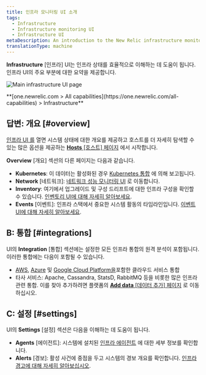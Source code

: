 ```yaml
---
title: 인프라 모니터링 UI 소개
tags:
  - Infrastructure
  - Infrastructure monitoring UI
  - Infrastructure UI
metaDescription: An introduction to the New Relic infrastructure monitoring UI pages.
translationType: machine
---
```



**Infrastructure** \[인프라] UI는 인프라 상태를 효율적으로 이해하는 데 도움이 됩니다. 인프라 UI의 주요 부분에 대한 요약을 제공합니다.

<img
  title="Main infrastructure UI page"
  alt="Main infrastructure UI page"
  src={infrastructureMainUi}
/>

<figcaption>
  **[one.newrelic.com > All capabilities](https://one.newrelic.com/all-capabilities) > Infrastructure**
</figcaption>

## 답변: 개요 [#overview]

[인프라 UI 를](https://one.newrelic.com/infra/infrastructure/hosts) 열면 시스템 상태에 대한 개요를 제공하고 호스트를 더 자세히 탐색할 수 있는 많은 옵션을 제공하는 [**Hosts** \[호스트\] 페이지](/docs/infrastructure/infrastructure-ui-pages/infra-hosts-ui-page) 에서 시작합니다.

**Overview** \[개요] 섹션의 다른 페이지는 다음과 같습니다.

* **Kubernetes**: 이 데이터는 활성화된 경우 [Kubernetes 통합](/docs/kubernetes-pixie/kubernetes-integration/get-started/introduction-kubernetes-integration) 에 의해 보고됩니다.
* **Network** \[네트워크]: [네트워크 성능 모니터링 UI](/docs/network-performance-monitoring/get-started/npm-introduction) 로 이동합니다.
* **Inventory**: 여기에서 업그레이드 및 구성 드리프트에 대한 인프라 구성을 확인할 수 있습니다. [인벤토리 UI에 대해 자세히 알아보세요](/docs/infrastructure/infrastructure-ui-pages/infrastructure-inventory-page-search-your-entire-infrastructure).
* **Events** \[이벤트]: 인프라 스택에서 중요한 시스템 활동의 타임라인입니다. [이벤트 UI에 대해 자세히 알아보세요](/docs/infrastructure/infrastructure-ui-pages/infrastructure-events-page-live-feed-every-config-change).

## B: 통합 [#integrations]

UI의 **Integration** \[통합] 섹션에는 설정한 모든 인프라 통합의 원격 분석이 포함됩니다. 이러한 통합에는 다음이 포함될 수 있습니다.

* [AWS](/docs/infrastructure/amazon-integrations/get-started/introduction-aws-integrations), [Azure](/docs/infrastructure/microsoft-azure-integrations/get-started/introduction-azure-monitoring-integrations) 및 [Google Cloud Platform을](/docs/infrastructure/google-cloud-platform-integrations/get-started/introduction-google-cloud-platform-integrations)포함한 클라우드 서비스 통합
* 타사 서비스: Apache, Cassandra, StatsD, RabbitMQ 등을 비롯한 많은 인프라 관련 통합. 이를 찾아 추가하려면 플랫폼의 [**Add data** \[데이터 추가\] 페이지](https://newrelic.com/instant-observability?category=infrastructure-and-os) 로 이동하십시오.

## C: 설정 [#settings]

UI의 **Settings** \[설정] 섹션은 다음을 이해하는 데 도움이 됩니다.

* **Agents** \[에이전트]: 시스템에 설치된 [인프라 에이전트](/docs/infrastructure/install-infrastructure-agent/get-started/install-infrastructure-agent) 에 대한 세부 정보를 확인합니다.
* **Alerts** \[경보]: 활성 사건에 중점을 두고 시스템의 경보 개요를 확인합니다. [인프라 경고에 대해 자세히 알아보십시오](/docs/infrastructure/new-relic-infrastructure/infrastructure-alert-conditions/infrastructure-alerts-add-edit-or-view-host-alert-information).